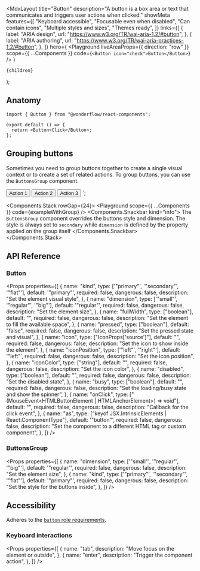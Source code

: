 
  <MdxLayout
    title="Button"
    description="A button is a box area or text that communicates and triggers user actions when clicked."
    showMeta
    features={[
      "Keyboard accessible",
      "Focusable even when disabled",
      "Can contain icons",
      "Multiple styles and sizes",
      "Themes ready",
    ]}
    links={[
      {
        label: "ARIA design",
        url: "https://www.w3.org/TR/wai-aria-1.2/#button",
      },
      {
        label: "ARIA authoring",
        url: "https://www.w3.org/TR/wai-aria-practices-1.2/#button",
      },
    ]}
    hero={
      <Playground
        liveAreaProps={{ direction: "row" }}
        scope={{ ...Components }}
        code={`<Button icon="check">Button</Button>`}
      />
    }
  >
    {children}
  </MdxLayout>
);

## Anatomy

```tsx highlight=1,4
import { Button } from "@wonderflow/react-components";

export default () => {
  return <Button>Click</Button>;
};
```

## Grouping buttons

Sometimes you need to group buttons together to create a single visual context or to create a set of related actions. To group buttons, you can use the `ButtonsGroup` component.

  <Button>Action 1</Button>
  <Button>Action 2</Button>
  <Button>Action 3</Button>
</ButtonsGroup>`;

<Components.Stack rowGap={24}>
  <Playground scope={{ ...Components }} code={exampleWithGroup} />
  <Components.Snackbar kind="info">
    <Markdown>
      The `ButtonsGroup` component overrides the buttons style and dimension.
      The style is always set to `secondary` while `dimension` is defined by the
      property applied on the group itself
    </Markdown>
  </Components.Snackbar>
</Components.Stack>

## API Reference

### Button

<Props
  properties={[
    {
      name: "kind",
      type: ['"primary"', '"secondary"', '"flat"'],
      default: '"primary"',
      required: false,
      dangerous: false,
      description: "Set the element visual style",
    },
    {
      name: "dimension",
      type: ['"small"', '"regular"', '"big"'],
      default: '"regular"',
      required: false,
      dangerous: false,
      description: "Set the element size",
    },
    {
      name: "fullWidth",
      type: ["boolean"],
      default: "",
      required: false,
      dangerous: false,
      description: "Set the element to fill the available space",
    },
    {
      name: "pressed",
      type: ["boolean"],
      default: "false",
      required: false,
      dangerous: false,
      description: "Set the pressed state and visual",
    },
    {
      name: "icon",
      type: ["IconProps['source']"],
      default: "",
      required: false,
      dangerous: false,
      description: "Set the icon to show inside the element",
    },
    {
      name: "iconPosition",
      type: ['"left"', '"right"'],
      default: '"left"',
      required: false,
      dangerous: false,
      description: "Set the icon position",
    },
    {
      name: "iconColor",
      type: ["string"],
      default: "",
      required: false,
      dangerous: false,
      description: "Set the icon color",
    },
    {
      name: "disabled",
      type: ["boolean"],
      default: "",
      required: false,
      dangerous: false,
      description: "Set the disabled state",
    },
    {
      name: "busy",
      type: ["boolean"],
      default: "",
      required: false,
      dangerous: false,
      description: "Set the loading/busy state and show the spinner",
    },
    {
      name: "onClick",
      type: ["(MouseEvent<HTMLButtonElement | HTMLAnchorElement>) => void"],
      default: "",
      required: false,
      dangerous: false,
      description: "Callback for the click event",
    },
    {
      name: "as",
      type: ["keyof JSX.IntrinsicElements | React.ComponentType<any>"],
      default: '"button"',
      required: false,
      dangerous: false,
      description:
        "Set the component to a different HTML tag or custom component",
    },
  ]}
/>

### ButtonsGroup

<Props
  properties={[
    {
      name: "dimension",
      type: ['"small"', '"regular"', '"big"'],
      default: '"regular"',
      required: false,
      dangerous: false,
      description: "Set the element size",
    },
    {
      name: "kind",
      type: ['"primary"', '"secondary"', '"flat"'],
      default: '"primary"',
      required: false,
      dangerous: false,
      description: "Set the style for the buttons inside",
    },
  ]}
/>

## Accessibility

Adheres to the [`button` role requirements](https://www.w3.org/TR/wai-aria-1.2/#button).

### Keyboard interactions

<Props
  properties={[
    {
      name: "tab",
      description: "Move focus on the element or outside",
    },
    {
      name: "enter",
      description: "Trigger the component action",
    },
  ]}
/>
